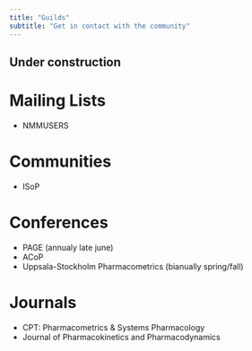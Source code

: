 ```yaml
---
title: "Guilds"
subtitle: "Get in contact with the community"
---
```


:::{.callout-caution}
# Under construction
:::

# Mailing Lists

* NMMUSERS

# Communities

* ISoP

# Conferences

* PAGE (annualy late june)
* ACoP
* Uppsala-Stockholm Pharmacometrics (bianually spring/fall)

# Journals

* CPT: Pharmacometrics & Systems Pharmacology
* Journal of Pharmacokinetics and Pharmacodynamics
